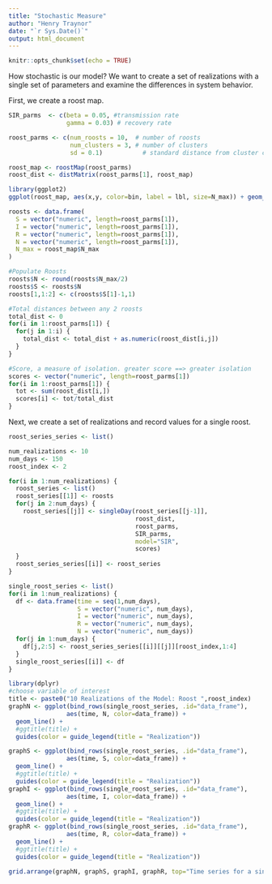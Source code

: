 ```yaml
---
title: "Stochastic Measure"
author: "Henry Traynor"
date: "`r Sys.Date()`"
output: html_document
---
```


```r
knitr::opts_chunk$set(echo = TRUE)
```

How stochastic is our model?
We want to create a set of realizations with a single set of parameters and examine the differences in system behavior.

First, we create a roost map.

```r
SIR_parms  <- c(beta = 0.05, #transmission rate
                gamma = 0.03) # recovery rate

roost_parms <- c(num_roosts = 10,  # number of roosts
                 num_clusters = 3, # number of clusters
                 sd = 0.1)           # standard distance from cluster center

roost_map <- roostMap(roost_parms)
roost_dist <- distMatrix(roost_parms[1], roost_map)

library(ggplot2)
ggplot(roost_map, aes(x,y, color=bin, label = lbl, size=N_max)) + geom_text() + xlim(0,1) + ylim(0,1)
```

```r
roosts <- data.frame(
  S = vector("numeric", length=roost_parms[1]),
  I = vector("numeric", length=roost_parms[1]),
  R = vector("numeric", length=roost_parms[1]),
  N = vector("numeric", length=roost_parms[1]),
  N_max = roost_map$N_max
)

#Populate Roosts
roosts$N <- round(roosts$N_max/2)
roosts$S <- roosts$N
roosts[1,1:2] <- c(roosts$S[1]-1,1)

#Total distances between any 2 roosts
total_dist <- 0
for(i in 1:roost_parms[1]) {
  for(j in 1:i) {
    total_dist <- total_dist + as.numeric(roost_dist[i,j])
  }
}

#Score, a measure of isolation. greater score ==> greater isolation
scores <- vector("numeric", length=roost_parms[1])
for(i in 1:roost_parms[1]) {
  tot <- sum(roost_dist[i,])
  scores[i] <- tot/total_dist
}
```

Next, we create a set of realizations and record values for a single roost.

```r
roost_series_series <- list()

num_realizations <- 10
num_days <- 150
roost_index <- 2

for(i in 1:num_realizations) {
  roost_series <- list()
  roost_series[[1]] <- roosts
  for(j in 2:num_days) {
    roost_series[[j]] <- singleDay(roost_series[[j-1]],
                                   roost_dist,
                                   roost_parms, 
                                   SIR_parms,
                                   model="SIR",
                                   scores)
  }
  roost_series_series[[i]] <- roost_series
}

single_roost_series <- list()
for(i in 1:num_realizations) {
  df <- data.frame(time = seq(1,num_days),
                   S = vector("numeric", num_days),
                   I = vector("numeric", num_days),
                   R = vector("numeric", num_days),
                   N = vector("numeric", num_days))
  for(j in 1:num_days) {
    df[j,2:5] <- roost_series_series[[i]][[j]][roost_index,1:4]
  }
  single_roost_series[[i]] <- df
}

library(dplyr)
#choose variable of interest
title <- paste0("10 Realizations of the Model: Roost ",roost_index)
graphN <- ggplot(bind_rows(single_roost_series, .id="data_frame"),
                aes(time, N, color=data_frame)) +
  geom_line() +
  #ggtitle(title) +
  guides(color = guide_legend(title = "Realization")) 

graphS <- ggplot(bind_rows(single_roost_series, .id="data_frame"),
                aes(time, S, color=data_frame)) +
  geom_line() +
  #ggtitle(title) +
  guides(color = guide_legend(title = "Realization")) 
graphI <- ggplot(bind_rows(single_roost_series, .id="data_frame"),
                aes(time, I, color=data_frame)) +
  geom_line() +
  #ggtitle(title) +
  guides(color = guide_legend(title = "Realization")) 
graphR <- ggplot(bind_rows(single_roost_series, .id="data_frame"),
                aes(time, R, color=data_frame)) +
  geom_line() +
  #ggtitle(title) +
  guides(color = guide_legend(title = "Realization")) 

grid.arrange(graphN, graphS, graphI, graphR, top="Time series for a single roost for 10 realizations")
```


